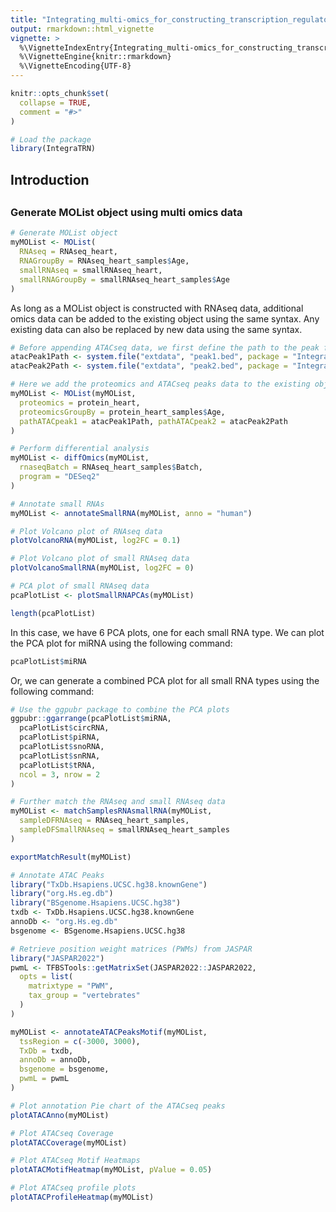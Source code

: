 ```yaml
---
title: "Integrating_multi-omics_for_constructing_transcription_regulatory_networks"
output: rmarkdown::html_vignette
vignette: >
  %\VignetteIndexEntry{Integrating_multi-omics_for_constructing_transcription_regulatory_networks}
  %\VignetteEngine{knitr::rmarkdown}
  %\VignetteEncoding{UTF-8}
---
```


```r
knitr::opts_chunk$set(
  collapse = TRUE,
  comment = "#>"
)
```

```r
# Load the package
library(IntegraTRN)
```


## Introduction



## 

### Generate MOList object using multi omics data

```r
# Generate MOList object
myMOList <- MOList(
  RNAseq = RNAseq_heart,
  RNAGroupBy = RNAseq_heart_samples$Age,
  smallRNAseq = smallRNAseq_heart,
  smallRNAGroupBy = smallRNAseq_heart_samples$Age
)
```

As long as a MOList object is constructed with RNAseq data, additional omics
data can be added to the existing object using the same syntax. Any existing
data can also be replaced by new data using the same syntax.

```r
# Before appending ATACseq data, we first define the path to the peak files
atacPeak1Path <- system.file("extdata", "peak1.bed", package = "IntegraTRN")
atacPeak2Path <- system.file("extdata", "peak2.bed", package = "IntegraTRN")

# Here we add the proteomics and ATACseq peaks data to the existing object
myMOList <- MOList(myMOList,
  proteomics = protein_heart,
  proteomicsGroupBy = protein_heart_samples$Age,
  pathATACpeak1 = atacPeak1Path, pathATACpeak2 = atacPeak2Path
)
```


```r
# Perform differential analysis
myMOList <- diffOmics(myMOList,
  rnaseqBatch = RNAseq_heart_samples$Batch,
  program = "DESeq2"
)
```

```r
# Annotate small RNAs
myMOList <- annotateSmallRNA(myMOList, anno = "human")
```

```r
# Plot Volcano plot of RNAseq data
plotVolcanoRNA(myMOList, log2FC = 0.1)
```

```r
# Plot Volcano plot of small RNAseq data
plotVolcanoSmallRNA(myMOList, log2FC = 0)
```

```r
# PCA plot of small RNAseq data
pcaPlotList <- plotSmallRNAPCAs(myMOList)
```



```r
length(pcaPlotList)
```

In this case, we have 6 PCA plots, one for each small RNA type. We can plot
the PCA plot for miRNA using the following command:

```r
pcaPlotList$miRNA
```

Or, we can generate a combined PCA plot for all small RNA types using the
following command:

```r
# Use the ggpubr package to combine the PCA plots
ggpubr::ggarrange(pcaPlotList$miRNA,
  pcaPlotList$circRNA,
  pcaPlotList$piRNA,
  pcaPlotList$snoRNA,
  pcaPlotList$snRNA,
  pcaPlotList$tRNA,
  ncol = 3, nrow = 2
)
```

```r
# Further match the RNAseq and small RNAseq data
myMOList <- matchSamplesRNAsmallRNA(myMOList,
  sampleDFRNAseq = RNAseq_heart_samples,
  sampleDFSmallRNAseq = smallRNAseq_heart_samples
)
```

```r
exportMatchResult(myMOList)
```

```r
# Annotate ATAC Peaks
library("TxDb.Hsapiens.UCSC.hg38.knownGene")
library("org.Hs.eg.db")
library("BSgenome.Hsapiens.UCSC.hg38")
txdb <- TxDb.Hsapiens.UCSC.hg38.knownGene
annoDb <- "org.Hs.eg.db"
bsgenome <- BSgenome.Hsapiens.UCSC.hg38

# Retrieve position weight matrices (PWMs) from JASPAR
library("JASPAR2022")
pwmL <- TFBSTools::getMatrixSet(JASPAR2022::JASPAR2022,
  opts = list(
    matrixtype = "PWM",
    tax_group = "vertebrates"
  )
)

myMOList <- annotateATACPeaksMotif(myMOList,
  tssRegion = c(-3000, 3000),
  TxDb = txdb,
  annoDb = annoDb,
  bsgenome = bsgenome,
  pwmL = pwmL
)
```


```r
# Plot annotation Pie chart of the ATACseq peaks
plotATACAnno(myMOList)
```

```r
# Plot ATACseq Coverage
plotATACCoverage(myMOList)
```

```r
# Plot ATACseq Motif Heatmaps
plotATACMotifHeatmap(myMOList, pValue = 0.05)
```

```r
# Plot ATACseq profile plots
plotATACProfileHeatmap(myMOList)
```

